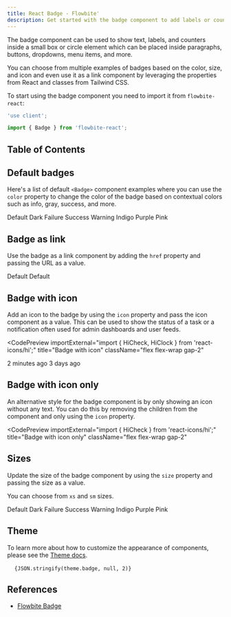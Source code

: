 ```yaml
---
title: React Badge - Flowbite'
description: Get started with the badge component to add labels or counters inside paragraphs, buttons, and inputs based on multiple colors and sizes from React and Tailwind CSS
---
```



The badge component can be used to show text, labels, and counters inside a small box or circle element which can be placed inside paragraphs, buttons, dropdowns, menu items, and more.

You can choose from multiple examples of badges based on the color, size, and icon and even use it as a link component by leveraging the properties from React and classes from Tailwind CSS.

To start using the badge component you need to import it from `flowbite-react`:

```jsx
'use client';

import { Badge } from 'flowbite-react';
```

## Table of Contents

## Default badges

Here's a list of default `<Badge>` component examples where you can use the `color` property to change the color of the badge based on contextual colors such as info, gray, success, and more.

<CodePreview title="Default badges" className="flex flex-wrap gap-2">
  <Badge color="info">Default</Badge>
  <Badge color="gray">Dark</Badge>
  <Badge color="failure">Failure</Badge>
  <Badge color="success">Success</Badge>
  <Badge color="warning">Warning</Badge>
  <Badge color="indigo">Indigo</Badge>
  <Badge color="purple">Purple</Badge>
  <Badge color="pink">Pink</Badge>
</CodePreview>

## Badge as link

Use the badge as a link component by adding the `href` property and passing the URL as a value.

<CodePreview title="Badge as link" className="flex flex-wrap gap-2">
  <Badge href="/badges">Default</Badge>
  <Badge size="sm" href="/badges">
    Default
  </Badge>
</CodePreview>

## Badge with icon

Add an icon to the badge by using the `icon` property and pass the icon component as a value. This can be used to show the status of a task or a notification often used for admin dashboards and user feeds.

<CodePreview
  importExternal="import { HiCheck, HiClock } from 'react-icons/hi';"
  title="Badge with icon"
  className="flex flex-wrap gap-2"
>
  <Badge icon={HiCheck}>2 minutes ago</Badge>
  <Badge color="gray" icon={HiClock}>
    3 days ago
  </Badge>
</CodePreview>

## Badge with icon only

An alternative style for the badge component is by only showing an icon without any text. You can do this by removing the children from the component and only using the `icon` property.

<CodePreview
  importExternal="import { HiCheck } from 'react-icons/hi';"
  title="Badge with icon only"
  className="flex flex-wrap gap-2"
>
  <Badge icon={HiCheck} />
  <Badge color="gray" icon={HiCheck} />
  <Badge size="sm" icon={HiCheck} />
  <Badge color="gray" size="sm" icon={HiCheck} />
</CodePreview>

## Sizes

Update the size of the badge component by using the `size` property and passing the size as a value.

You can choose from `xs` and `sm` sizes.

<CodePreview title="Large badges" className="flex flex-wrap gap-2">
  <Badge color="info" size="sm">
    Default
  </Badge>
  <Badge color="gray" size="sm">
    Dark
  </Badge>
  <Badge color="failure" size="sm">
    Failure
  </Badge>
  <Badge color="success" size="sm">
    Success
  </Badge>
  <Badge color="warning" size="sm">
    Warning
  </Badge>
  <Badge color="indigo" size="sm">
    Indigo
  </Badge>
  <Badge color="purple" size="sm">
    Purple
  </Badge>
  <Badge color="pink" size="sm">
    Pink
  </Badge>
</CodePreview>

## Theme

To learn more about how to customize the appearance of components, please see the [Theme docs](/docs/customize/theme).

<pre className="language-tsx">
  <code>{JSON.stringify(theme.badge, null, 2)}</code>
</pre>

## References

- [Flowbite Badge](https://flowbite.com/docs/components/badge/)
